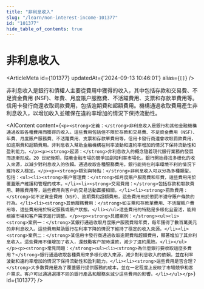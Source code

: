 ```yaml
---
title: "非利息收入"
slug: "/learn/non-interest-income-101377"
id: "101377"
hide_table_of_contents: true
---
```



# 非利息收入

<ArticleMeta id={101377} updatedAt={'2024-09-13 10:46:01'} alias={`[]`} />
<div className='border-solid border-b border-t-0 my-4 border-[var(--ifm-color-gray-300)]' />

非利息收入是銀行和債權人主要從費用中獲得的收入，其中包括存款和交易費、不足資金費用 (NSF)、年費、月度賬户服務費、不活躍費用、支票和存款單費用等。信用卡發行商還收取罰款費用，包括逾期費和超額費用。機構通過收取費用產生非利息收入，以增加收入並確保在違約率增加的情況下保持流動性。

<AIContent content={`<p><strong>定義：</strong>非利息收入是銀行和其他金融機構通過收取各種費用而獲得的收入。這些費用包括但不限於存款和交易費、不足資金費用（NSF）、年費、月度賬户服務費、不活躍費用、支票和存款單費用等。信用卡發行商還會收取罰款費用，如逾期費和超額費用。非利息收入幫助金融機構在利率波動和違約率增加的情況下保持流動性和盈利能力。</p><p><strong>起源：</strong>非利息收入的概念隨着現代銀行業務的發展而逐漸形成。20 世紀後期，隨着金融市場的競爭加劇和利率市場化，銀行開始尋找多樣化的收入來源，以減少對利息收入的依賴。通過收取各種服務費用，銀行能夠在利率環境不利的情況下維持收入穩定。</p><p><strong>類別與特點：</strong>非利息收入可以分為多種類型，包括：<ul><li><strong>賬户管理費：</strong>如月度賬户服務費和年費，這些費用用於覆蓋賬户維護和管理的成本。</li><li><strong>交易費用：</strong>包括存款和取款費用、轉賬費用等，這些費用與客户的交易活動直接相關。</li><li><strong>罰款費用：</strong>如不足資金費用（NSF）、逾期費和超額費用，這些費用用於懲罰不遵守賬户條款的行為。</li><li><strong>其他服務費用：</strong>如支票和存款單費用、不活躍賬户費用等，這些費用用於特定服務或賬户狀態。</li></ul>這些費用的特點是多樣化且靈活，能夠根據市場和客户需求進行調整。</p><p><strong>具體案例：</strong><ul><li><strong>案例一：</strong>某銀行通過收取月度賬户服務費和年費，每年獲得了數百萬美元的非利息收入。這些費用幫助銀行在利率下降的情況下維持了穩定的收入來源。</li><li><strong>案例二：</strong>某信用卡發行商通過收取逾期費和超額費用，顯著增加了其非利息收入。這些費用不僅增加了收入，還鼓勵客户按時還款，減少了違約風險。</li></ul></p><p><strong>常見問題：</strong><ul><li><strong>為什麼銀行要收取這麼多費用？</strong>銀行通過收取各種費用來多樣化收入來源，減少對利息收入的依賴，並在利率波動和違約率增加的情況下保持流動性和盈利能力。</li><li><strong>這些費用是否合理？</strong>大多數費用是為了覆蓋銀行提供服務的成本，並在一定程度上反映了市場競爭和客户需求。客户可以通過選擇不同的銀行產品和服務來減少這些費用的影響。</li></ul></p>`} id={101377} />
